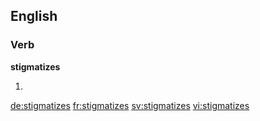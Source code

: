 ==English==

===Verb===
'''stigmatizes'''
# {{third-person singular of|stigmatize}}

[[de:stigmatizes]]
[[fr:stigmatizes]]
[[sv:stigmatizes]]
[[vi:stigmatizes]]